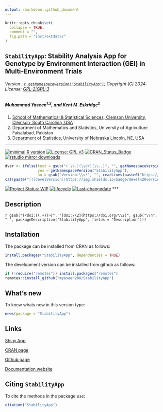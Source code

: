 ```yaml
---
output: rmarkdown::github_document
---
```


```r
knitr::opts_chunk$set(
  collapse = TRUE,
  comment = "",
  fig.path = "inst/extdata/"
)
```

## `StabilityApp`: Stability Analysis App for Genotype by Environment Interaction (GEI) in Multi-Environment Trials


###### Version : [`r getNamespaceVersion("StabilityApp")`](https://myaseen208.com/StabilityApp/); Copyright (C) 2024: License: [GPL-2|GPL-3](https://www.r-project.org/Licenses/)


##### *Muhammad Yaseen^1,2^, and Kent M. Eskridge^2^*

1. [School of Mathematical & Statistical Sciences, Clemson University, Clemson, South Carolina, USA](https://www.clemson.edu/science/academics/departments/mathstat/about/profiles/myaseen)
2. Department of Mathematics and Statistics, University of Agriculture Faisalabad, Pakistan
3. [Department of Statistics, University of Nebraska Lincoln, NE, USA](https://statistics.unl.edu/kent-m-eskridge)

***

[![minimal R version](https://img.shields.io/badge/R>%3D-3.5.0-6666ff.svg)](https://cran.r-project.org/)
[![License: GPL v3](https://img.shields.io/badge/License-GPL%20v3-blue.svg)](https://www.gnu.org/licenses/gpl-3.0)
[![CRAN_Status_Badge](https://www.r-pkg.org/badges/version-last-release/StabilityApp)](https://cran.r-project.org/package=StabilityApp)
[![rstudio mirror downloads](https://cranlogs.r-pkg.org/badges/grand-total/StabilityApp?color=green)](https://CRAN.R-project.org/package=StabilityApp)
<!-- [![packageversion](https://img.shields.io/badge/Package%20version-0.2.3.3-orange.svg)](https://github.com/myaseen208/StabilityApp) -->

```r
dver <- ifelse(test = gsub("(.\\.)(\\d+)(\\..)", "", getNamespaceVersion("StabilityApp")) != "",
               yes = getNamespaceVersion("StabilityApp"),
               no = gsub("Version:\\s*", "", readLines(paste0("https://raw.githubusercontent.com/", "myaseen208/StabilityApp", "/master/DESCRIPTION"))[grep("Version:", readLines(paste0("https://raw.githubusercontent.com/", "myaseen208/StabilityApp", "/master/DESCRIPTION")))]))
cat(paste("[![develVersion](https://img.shields.io/badge/devel%20version-", dver, "-orange.svg)](https://github.com/myaseen208/StabilityApp)", sep = ""))
```

<!-- [![GitHub Download Count](https://github-basic-badges.herokuapp.com/downloads/myaseen208/StabilityApp/total.svg)] -->
[![Project Status: WIP](https://www.repostatus.org/badges/latest/inactive.svg)](https://www.repostatus.org/#inactive)
[![lifecycle](https://img.shields.io/badge/lifecycle-stable-brightgreen.svg)](https://lifecycle.r-lib.org/articles/stages.html#stable)
[![Last-changedate](https://img.shields.io/badge/last%20change-`r gsub('-', '--', Sys.Date())`-yellowgreen.svg)](https://github.com/myaseen208/StabilityApp)
***

## Description
`r gsub("(<doi:)(.+)(>)", "[doi:\\2](https://doi.org/\\2)", gsub("\\n", " ", packageDescription("StabilityApp", fields = "Description")))`

## Installation
The package can be installed from CRAN as follows:

```r
install.packages("StabilityApp", dependencies = TRUE)
```



The development version can be installed from github as follows:

```r
if (!require("remotes")) install.packages("remotes")
remotes::install_github("myaseen208/StabilityApp")
```



## What's new
To know whats new in this version type:

```r
news(package = "StabilityApp")
```

## Links

[Shiny App](https://myaseen208.shinyapps.io/StabilityApp/)

[CRAN page](https://cran.r-project.org/package=StabilityApp)

[Github page](https://github.com/myaseen208/StabilityApp)

[Documentation website](https://myaseen208.com/StabilityApp/)



## Citing `StabilityApp`
To cite the methods in the package use:


```r
citation("StabilityApp")
```
